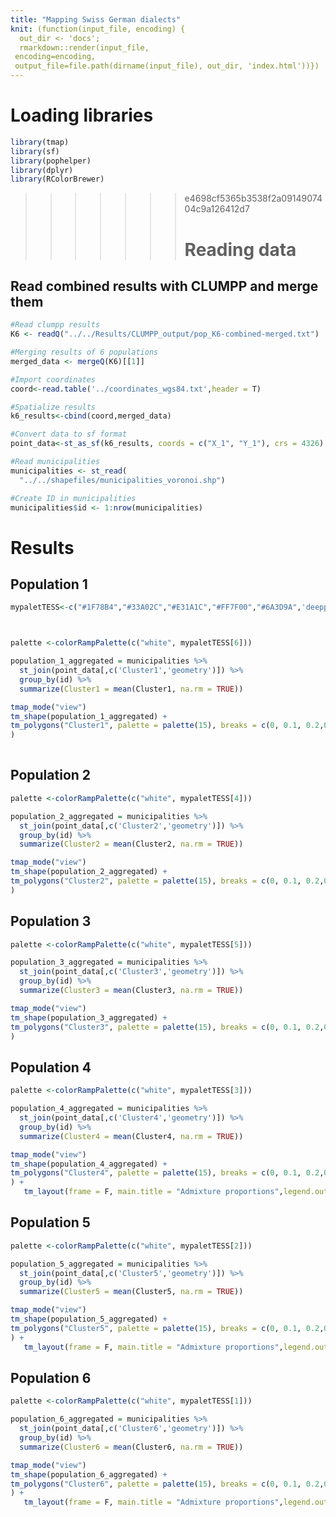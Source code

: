 ```yaml
---
title: "Mapping Swiss German dialects"
knit: (function(input_file, encoding) {
  out_dir <- 'docs';
  rmarkdown::render(input_file,
 encoding=encoding,
 output_file=file.path(dirname(input_file), out_dir, 'index.html'))})
---
```


<h1>Loading libraries</h1>
```r
library(tmap)
library(sf)
library(pophelper)
library(dplyr)
library(RColorBrewer)

```


>>>>>>> e4698cf5365b3538f2a0914907404c9a126412d7
<h1>Reading data </h1>

<h2>Read combined results with CLUMPP and merge them</h2>
```r
#Read clumpp results
K6 <- readQ("../../Results/CLUMPP_output/pop_K6-combined-merged.txt")

#Merging results of 6 populations
merged_data <- mergeQ(K6)[[1]]

#Import coordinates
coord<-read.table('../coordinates_wgs84.txt',header = T)

#Spatialize results
k6_results<-cbind(coord,merged_data)

#Convert data to sf format
point_data<-st_as_sf(k6_results, coords = c("X_1", "Y_1"), crs = 4326)

#Read municipalities
municipalities <- st_read(
  "../../shapefiles/municipalities_voronoi.shp")

#Create ID in municipalities
municipalities$id <- 1:nrow(municipalities)

```


<h1>Results</h1>
<h2>Population 1 </h2>
```r

mypaletTESS<-c("#1F78B4","#33A02C","#E31A1C","#FF7F00","#6A3D9A",'deeppink1')



palette <-colorRampPalette(c("white", mypaletTESS[6]))

population_1_aggregated = municipalities %>%
  st_join(point_data[,c('Cluster1','geometry')]) %>%
  group_by(id) %>%
  summarize(Cluster1 = mean(Cluster1, na.rm = TRUE))

tmap_mode("view")
tm_shape(population_1_aggregated) +
tm_polygons("Cluster1", palette = palette(15), breaks = c(0, 0.1, 0.2,0.3, 0.4, 0.5, 0.6, 0.7, 0.8, 0.9, 1)
) 
 
```

<h2>Population 2 </h2>
```r


palette <-colorRampPalette(c("white", mypaletTESS[4]))

population_2_aggregated = municipalities %>%
  st_join(point_data[,c('Cluster2','geometry')]) %>%
  group_by(id) %>%
  summarize(Cluster2 = mean(Cluster2, na.rm = TRUE))

tmap_mode("view")
tm_shape(population_2_aggregated) +
tm_polygons("Cluster2", palette = palette(15), breaks = c(0, 0.1, 0.2,0.3, 0.4, 0.5, 0.6, 0.7, 0.8, 0.9, 1)
) 
```

<h2>Population 3 </h2>
```r


palette <-colorRampPalette(c("white", mypaletTESS[5]))

population_3_aggregated = municipalities %>%
  st_join(point_data[,c('Cluster3','geometry')]) %>%
  group_by(id) %>%
  summarize(Cluster3 = mean(Cluster3, na.rm = TRUE))

tmap_mode("view")
tm_shape(population_3_aggregated) +
tm_polygons("Cluster3", palette = palette(15), breaks = c(0, 0.1, 0.2,0.3, 0.4, 0.5, 0.6, 0.7, 0.8, 0.9, 1)
) 

```



<h2>Population 4 </h2>
```r

palette <-colorRampPalette(c("white", mypaletTESS[3]))

population_4_aggregated = municipalities %>%
  st_join(point_data[,c('Cluster4','geometry')]) %>%
  group_by(id) %>%
  summarize(Cluster4 = mean(Cluster4, na.rm = TRUE))

tmap_mode("view")
tm_shape(population_4_aggregated) +
tm_polygons("Cluster4", palette = palette(15), breaks = c(0, 0.1, 0.2,0.3, 0.4, 0.5, 0.6, 0.7, 0.8, 0.9, 1)
) +
   tm_layout(frame = F, main.title = "Admixture proportions",legend.outside = T)

```


<h2>Population 5 </h2>
```r


palette <-colorRampPalette(c("white", mypaletTESS[2]))

population_5_aggregated = municipalities %>%
  st_join(point_data[,c('Cluster5','geometry')]) %>%
  group_by(id) %>%
  summarize(Cluster5 = mean(Cluster5, na.rm = TRUE))

tmap_mode("view")
tm_shape(population_5_aggregated) +
tm_polygons("Cluster5", palette = palette(15), breaks = c(0, 0.1, 0.2,0.3, 0.4, 0.5, 0.6, 0.7, 0.8, 0.9, 1)
) +
   tm_layout(frame = F, main.title = "Admixture proportions",legend.outside = T)

```



<h2>Population 6 </h2>
```r

palette <-colorRampPalette(c("white", mypaletTESS[1]))

population_6_aggregated = municipalities %>%
  st_join(point_data[,c('Cluster6','geometry')]) %>%
  group_by(id) %>%
  summarize(Cluster6 = mean(Cluster6, na.rm = TRUE))

tmap_mode("view")
tm_shape(population_6_aggregated) +
tm_polygons("Cluster6", palette = palette(15), breaks = c(0, 0.1, 0.2,0.3, 0.4, 0.5, 0.6, 0.7, 0.8, 0.9, 1)
) +
   tm_layout(frame = F, main.title = "Admixture proportions",legend.outside = T)

```